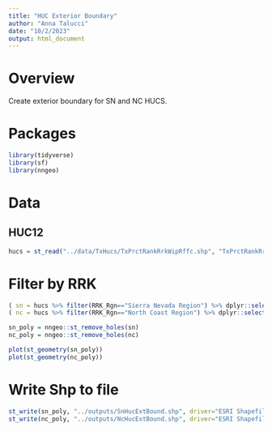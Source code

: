 ```yaml
---
title: "HUC Exterior Boundary"
author: "Anna Talucci"
date: "10/2/2023"
output: html_document
---
```


# Overview
Create exterior boundary for SN and NC HUCS.

# Packages
```r
library(tidyverse)
library(sf)
library(nngeo)
```

# Data


## HUC12
```r
hucs = st_read("../data/TxHucs/TxPrctRankRrkWipRffc.shp", "TxPrctRankRrkWipRffc")
```

# Filter by RRK
```r
( sn = hucs %>% filter(RRK_Rgn=="Sierra Nevada Region") %>% dplyr::select(RRK_Rgn) %>% st_buffer(1000) %>% st_union() )
( nc = hucs %>% filter(RRK_Rgn=="North Coast Region") %>% dplyr::select(RRK_Rgn) %>% st_buffer(3000) %>% st_union() )
```
```r
sn_poly = nngeo::st_remove_holes(sn)
nc_poly = nngeo::st_remove_holes(nc)
```
```r
plot(st_geometry(sn_poly))
plot(st_geometry(nc_poly))
```

# Write Shp to file
```r
st_write(sn_poly, "../outputs/SnHucExtBound.shp", driver="ESRI Shapefile")
st_write(nc_poly, "../outputs/NcHucExtBound.shp", driver="ESRI Shapefile")
```